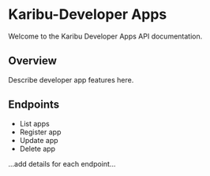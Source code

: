 # Karibu-Developer Apps

Welcome to the Karibu Developer Apps API documentation.

## Overview

Describe developer app features here.

## Endpoints

- List apps
- Register app
- Update app
- Delete app

...add details for each endpoint...
